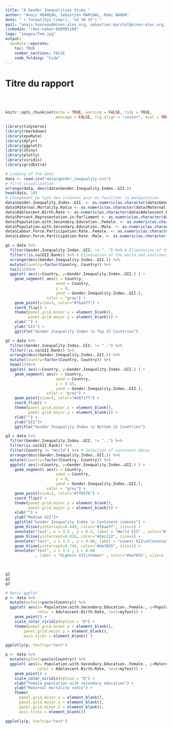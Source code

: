 ```yaml
---
title: "A Gender Inequalities Study "
author: "Anais HOAREAU, Sébastien MARCHAL, Rémi NAHON"
date: "`r format(Sys.time(), '%d %B %Y')`"
mail: "anais.hoareau@mines-ales.org, sebastien.marchal@mines-ales.org, remi.nahon@mines-ales.org"
linkedin: "rémi-nahon-609901160"
logo: "images/fem.jpg"
output:
  epuRate::epurate:
    toc: TRUE
    number_sections: FALSE
    code_folding: "hide"
---
```


# Titre du rapport

<br><br>

```r
knitr::opts_chunk$set(echo = TRUE, warning = FALSE, tidy = TRUE, 
                      message = FALSE, fig.align = "center", eval = TRUE)
```


```r
library(tidyverse)
library(rmarkdown)    
library(epuRate)      
library(dplyr)
library(ggplot2)
library(shiny)
library(plotly)
library(viridis)
library(gridExtra)
```


```r
# Loading of the data
data <- read.csv("data/gender_inequality.csv")
# First visualization
arrange(data, desc(data$Gender.Inequality.Index..GII.))
head(data, 10)
# Changement du type des colonnes pour en faciliter la manipulation
data$Gender.Inequality.Index..GII. <- as.numeric(as.character(data$Gender.Inequality.Index..GII.))
data$Maternal.Mortality.Ratio <- as.numeric(as.character(data$Maternal.Mortality.Ratio))
data$Adolescent.Birth.Rate <- as.numeric(as.character(data$Adolescent.Birth.Rate))
data$Percent.Representation.in.Parliament <- as.numeric(as.character(data$Percent.Representation.in.Parliament))
data$Population.with.Secondary.Education..Female. <- as.numeric(as.character(data$Population.with.Secondary.Education..Female.))
data$Population.with.Secondary.Education..Male. <- as.numeric(as.character(data$Population.with.Secondary.Education..Male.))
data$Labour.Force.Participation.Rate..Female. <- as.numeric(as.character(data$Labour.Force.Participation.Rate..Female.))
data$Labour.Force.Participation.Rate..Male. <- as.numeric(as.character(data$Labour.Force.Participation.Rate..Male.))
```

```r
g1 = data %>%
  filter(Gender.Inequality.Index..GII. != "..") %>% # Elimination of the countries without GII data
  filter(!is.na(GII.Rank)) %>% # Elimination of the world and continent datas
  arrange(desc(Gender.Inequality.Index..GII.)) %>% 
  mutate(Country=factor(Country, Country)) %>%
  tail(15)%>%
  ggplot( aes(x=Country, y=Gender.Inequality.Index..GII.) ) +
    geom_segment( aes(x = Country, 
                      xend = Country,
                      y = 0,
                      yend = Gender.Inequality.Index..GII.),
                  color = "grey") +
    geom_point(size=3, color="#7baeff") +
    coord_flip() +
    theme(panel.grid.minor.y = element_blank(),
          panel.grid.major.y = element_blank()) +
    xlab("") +
    ylab("GII") + 
    ggtitle("Gender Inequality Index \n Top 15 Countries")

g2 = data %>%
  filter(Gender.Inequality.Index..GII. != "..") %>% 
  filter(!is.na(GII.Rank)) %>% 
  arrange(desc(Gender.Inequality.Index..GII.)) %>%
  mutate(Country=factor(Country, Country)) %>%
  head(15)%>%
  ggplot( aes(x=Country, y=Gender.Inequality.Index..GII.) ) +
    geom_segment( aes(x = Country, 
                      xend = Country,
                      y = 0.55,
                      yend = Gender.Inequality.Index..GII.),
                  color = "grey") +
    geom_point(size=3, color="#d071ff") +
    coord_flip() +
    theme(panel.grid.minor.y = element_blank(),
          panel.grid.major.y = element_blank()) +
    xlab("") +
    ylab("GII")+
    ggtitle("Gender Inequality Index \n Bottom 15 Countries")

g3 = data %>%
  filter(Gender.Inequality.Index..GII. != "..") %>% 
  filter(is.na(GII.Rank)) %>%
  filter(Country != "World") %>% # Selection of continent datas
  arrange(desc(Gender.Inequality.Index..GII.)) %>%
  mutate(Country=factor(Country, Country)) %>%
  ggplot( aes(x=Country, y=Gender.Inequality.Index..GII.) ) +
    geom_segment( aes(x = Country, 
                      xend = Country,
                      y = 0,
                      yend = Gender.Inequality.Index..GII.),
                  color = "grey") +
    geom_point(size=3, color="#ffb57b") +
    coord_flip() +
    theme(panel.grid.minor.y = element_blank(),
          panel.grid.major.y = element_blank()) +
    xlab("") +
    ylab("Medium GII")+
    ggtitle("Gender Inequality Index \n Continent indexes") +
    geom_hline(yintercept=0.449, color="#7baeff", size=1) +
    annotate("text", x = 3.5 , y = 0.5, label = "World GII" , color="#7baeff", size=3 , angle=0, fontface="bold") +
    geom_hline(yintercept=0.016, color="#2ec212", size=1) +
    annotate("text", x = 3.5 , y = 0.08, label = "Lowest GII\nSlovenia", color="#2ec212", size=3 , angle=0, fontface="bold") +
    geom_hline(yintercept=0.744, color="#da7855", size=1) +
    annotate("text", x = 3.5 , y = 0.68
             , label = "Highest GII\nYemen" , color="#da7855", size=3 , angle=0, fontface="bold")
  


g1
g2
g3

```

```r
# Basic ggplot
p <- data %>%
  mutate(myText=paste(Country)) %>%
  ggplot( aes(x= Population.with.Secondary.Education..Female., y=Population.with.Secondary.Education..Male., 
              color = Adolescent.Birth.Rate, text=myText)) +
    geom_point() + 
    scale_color_viridis(option = "D") +
    theme(panel.grid.minor.y = element_blank(),
        panel.grid.major.y = element_blank(),
        axis.ticks = element_blank() )

ggplotly(p, tooltip="text")

```

```r
p <- data %>%
  mutate(myText=paste(Country)) %>%
  ggplot( aes(x= Population.with.Secondary.Education..Female., y=Maternal.Mortality.Ratio , 
              color = Adolescent.Birth.Rate, text=myText)) +
    geom_point() + 
    scale_color_viridis(option = "D") +
    xlab("Female population with secondary education") + 
    ylab("Maternal mortality ratio") + 
    theme(
      panel.grid.minor.y = element_blank(),
      panel.grid.major.y = element_blank(),
      panel.grid.minor.x = element_blank(),
      axis.ticks = element_blank()) 

ggplotly(p, tooltip="text")

```

